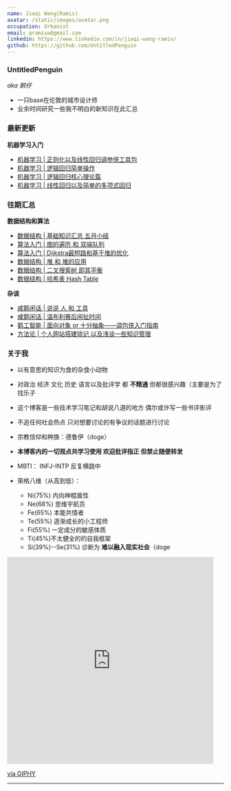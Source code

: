 ```yaml
---
name: Jiaqi Wang(Ramis)
avatar: /static/images/avatar.png
occupation: Urbanist
email: qramisw@gmail.com
linkedin: https://www.linkedin.com/in/jiaqi-wang-ramis/
github: https://github.com/UntitledPenguin
---
```


### UntitledPenguin 
*aka 鹅仔*
- 一只base在伦敦的城市设计师
- 业余时间研究一些我不明白的新知识在此汇总


### 最新更新

**机器学习入门**

- [机器学习 | 正则化以及线性回归调参侠工具包](https://upfactory.vercel.app/blog/W803-Regularization)
- [机器学习 | 逻辑回归简单操作](https://upfactory.vercel.app/blog/W801-LogsticinPython)
- [机器学习 | 逻辑回归核心理论篇](https://upfactory.vercel.app/blog/601-LogisticRegression)
- [机器学习 | 线性回归以及简单的多项式回归](https://upfactory.vercel.app/blog/W501-LinearRegression)

### 往期汇总

**数据结构和算法**

- [数据结构 | 基础知识汇总 五月小结](https://upfactory.vercel.app/blog/W401-DataStructureSummary)
- [算法入门 | 图的遍历 和 双端队列](https://upfactory.vercel.app/blog/W002-GraphSearchAlgorithms)
- [算法入门 | Dijkstra最短路和基于堆的优化](https://upfactory.vercel.app/blog/W003-Dijkstra)
- [数据结构 | 堆 和 堆的应用](https://upfactory.vercel.app/blog/W201-Heap-Application)
- [数据结构 | 二叉搜索树 即其平衡](https://upfactory.vercel.app/blog/W202-BST)
- [数据结构 | 哈希表 Hash Table](https://upfactory.vercel.app/blog/W301-HashTable)

**杂谈**

- [咸鹅闲话 | 说说 人 和 工具](https://upfactory.vercel.app/blog/W701-Technopoly)
- [咸鹅闲话 | 温布利赛后闲扯时间](https://upfactory.vercel.app/blog/W402-Wembley)
- [鹅工智能 | 面向对象 or 十分抽象——调包侠入门指南](https://upfactory.vercel.app/blog/W001-ObjectOriented)
- [方法论 | 个人网站搭建琐记 以及浅谈一些知识管理](https://upfactory.vercel.app/blog/W103-KnowledgeManagement)


### 关于我

- 以有意思的知识为食的杂食小动物 
- 对政治 经济 文化 历史 语言以及批评学 都 **不精通** 但都很感兴趣（主要是为了找乐子
- 这个博客是一些技术学习笔记和胡说八道的地方 偶尔或许写一些书评影评 
- 不追任何社会热点 只对想要讨论的有争议的话题进行讨论
- 宗教信仰和种族：德鲁伊（doge）
- **本博客内的一切观点共学习使用 欢迎批评指正 但禁止随便转发**

- MBTI： INFJ-INTP 反复横跳中
- 荣格八维（从高到低）：
    - Ni(75%) 内向神棍属性
    - Ne(68%) 思维宇航员
    - Fe(65%) 本能共情者
    - Te(55%) 逐渐成长的小工程师
    - Fi(55%) 一定成分的敏感体质
    - Ti(45%)不太健全的的自我框架
    - Si(39%)--Se(31%) 诊断为 **难以融入现实社会**（doge  

<iframe src="https://giphy.com/embed/F4nBKBWxcWzcdMJX2W" width="480" height="480" style="" frameBorder="0" class="giphy-embed" allowFullScreen></iframe><p><a href="https://giphy.com/gifs/loop-box-idea-F4nBKBWxcWzcdMJX2W">via GIPHY</a></p>

---
